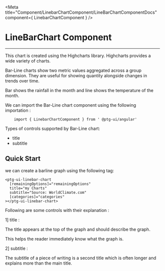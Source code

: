 


<Meta title="Component/LinebarChartComponent/LineBarChartComponentDocs" component={ LinebarChartComponent }    />


 # LineBarChart Component

 ---

This chart is created using the Highcharts library. Highcharts provides a wide variety of charts.   

Bar-Line charts show two metric values aggregated across a group dimension. They are useful for showing quantity alongside changes in trends over time. 

Bar shows the rainfall in the month and line shows the temperature of the month.


We can import the Bar-Line chart component using the following importation : 
```
    import { LinebarChartComponent } from ' @ptg-ui/angular'

```    

Types of controls supported by Bar-Line chart:

 - title
 - subtitle



 ## Quick Start
 
 we can create a barline  graph using the following tag: 


```
<ptg-ui-linebar-chart
  [remainingOptions]="remainingOptions"
  title="my Charts"
  subtitle="Source: WorldClimate.com"
  [categories]="categories"
></ptg-ui-linebar-chart>

```


Following are some controls with their explanation :

1] title :

 The title appears at the top of the graph and should describe the graph. 

 This helps the reader immediately know what the graph is. 

<Canvas><Story id="component-linebarchartcomponent--title" /></Canvas>


2] subtitle : 

The subtitle of a piece of writing is a second title which is often longer and explains more than the main title. 

<Canvas><Story id="component-linebarchartcomponent--subtitle" /></Canvas>